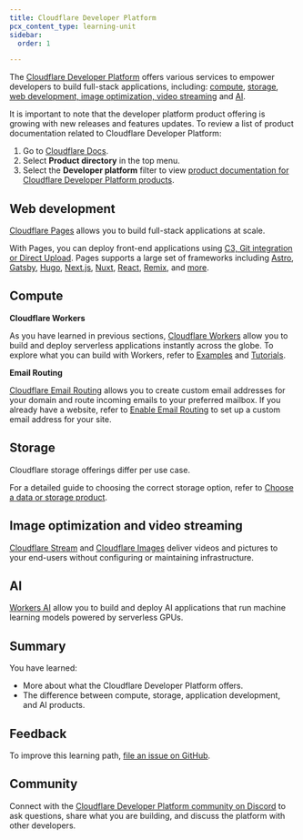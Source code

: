 ```yaml
---
title: Cloudflare Developer Platform
pcx_content_type: learning-unit
sidebar:
  order: 1

---
```



The [Cloudflare Developer Platform](https://www.cloudflare.com/developer-platform/products/) offers various services to empower developers to build full-stack applications, including: [compute](https://www.cloudflare.com/developer-platform/products/#compute), [storage](https://www.cloudflare.com/developer-platform/products/#storage), [web development, image optimization, video streaming](https://www.cloudflare.com/developer-platform/products/#webdev) and [AI](https://ai.cloudflare.com/).

<Stream videoId="d89f290431f98e551f2b1467f85d6561" videoTitle="foo" thumbnailTimeOrURL="https://pub-d9bf66e086fb4b639107aa52105b49dd.r2.dev/cloudflare-stack.jpg" />

It is important to note that the developer platform product offering is growing with new releases and features updates. To review a list of product documentation related to Cloudflare Developer Platform:

1. Go to [Cloudflare Docs](https://developers.cloudflare.com).
2. Select **Product directory** in the top menu.
3. Select the **Developer platform** filter to view [product documentation for Cloudflare Developer Platform products](/products/?product-group=Developer+platform).

## Web development

[Cloudflare Pages](/pages/) allows you to build full-stack applications at scale.

With Pages, you can deploy front-end applications using [C3, Git integration or Direct Upload](/pages/get-started/). Pages supports a large set of frameworks including [Astro](/pages/framework-guides/deploy-an-astro-site/), [Gatsby](/pages/framework-guides/deploy-a-gatsby-site/), [Hugo](/pages/framework-guides/deploy-a-hugo-site/), [Next.js](/pages/framework-guides/nextjs/), [Nuxt](/pages/framework-guides/deploy-a-nuxt-site/), [React](/pages/framework-guides/deploy-a-react-site/), [Remix](/pages/framework-guides/deploy-a-remix-site/), and [more](/pages/framework-guides/).

## Compute

**Cloudflare Workers**

As you have learned in previous sections, [Cloudflare Workers](/workers/) allow you to build and deploy serverless applications instantly across the globe. To explore what you can build with Workers, refer to [Examples](/workers/examples/) and [Tutorials](/workers/tutorials/).

**Email Routing**

[Cloudflare Email Routing](/email-routing/) allows you to create custom email addresses for your domain and route incoming emails to your preferred mailbox. If you already have a website, refer to [Enable Email Routing](/email-routing/get-started/enable-email-routing/) to set up a custom email address for your site.

## Storage

Cloudflare storage offerings differ per use case.

<Render file="storage-products-table" product="workers" />

For a detailed guide to choosing the correct storage option, refer to [Choose a data or storage product](/workers/platform/storage-options/).

## Image optimization and video streaming

[Cloudflare Stream](/stream/) and [Cloudflare Images](/images/) deliver videos and pictures to your end-users without configuring or maintaining infrastructure.

## AI

[Workers AI](/workers-ai/) allow you to build and deploy AI applications that run machine learning models powered by serverless GPUs.

## Summary

You have learned:

* More about what the Cloudflare Developer Platform offers.
* The difference between compute, storage, application development, and AI products.

## Feedback

To improve this learning path, [file an issue on GitHub](https://github.com/cloudflare/cloudflare-docs/issues/new/choose).

## Community

Connect with the [Cloudflare Developer Platform community on Discord](https://discord.cloudflare.com) to ask questions, share what you are building, and discuss the platform with other developers.
